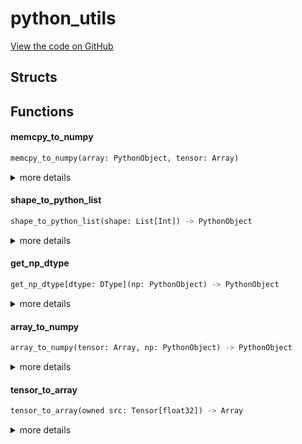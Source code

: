 # python_utils



[View the code on GitHub](https://github.com/endia-ai/Endia/tree/nightly/endia/utils/python_utils.mojo)

## Structs

## Functions

#### **memcpy_to_numpy**

```python
memcpy_to_numpy(array: PythonObject, tensor: Array)
```

<details>
<summary>more details</summary>

###### Args

- ``array``: ``PythonObject``
  

- ``tensor``: ``Array``
  


</details>

#### **shape_to_python_list**

```python
shape_to_python_list(shape: List[Int]) -> PythonObject
```

<details>
<summary>more details</summary>

###### Args

- ``shape``: ``List[Int]``
  

###### Returns
- ``PythonObject`` - 


</details>

#### **get_np_dtype**

```python
get_np_dtype[dtype: DType](np: PythonObject) -> PythonObject
```

<details>
<summary>more details</summary>

###### Args

- ``np``: ``PythonObject``
  

###### Returns
- ``PythonObject`` - 


</details>

#### **array_to_numpy**

```python
array_to_numpy(tensor: Array, np: PythonObject) -> PythonObject
```

<details>
<summary>more details</summary>

###### Args

- ``tensor``: ``Array``
  

- ``np``: ``PythonObject``
  

###### Returns
- ``PythonObject`` - 


</details>

#### **tensor_to_array**

```python
tensor_to_array(owned src: Tensor[float32]) -> Array
```

<details>
<summary>more details</summary>

###### Args

- ``src``: ``Tensor[float32]``
  

###### Returns
- ``Array`` - 


</details>

